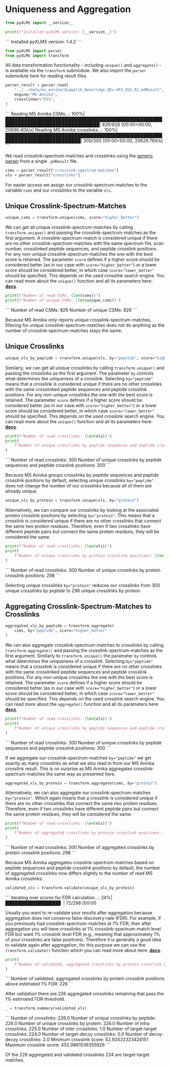 
# Uniqueness and Aggregation


```python copy
from pyXLMS import __version__

print(f"Installed pyXLMS version: {__version__}")
```
<Callout emoji="✓">
```
    Installed pyXLMS version: 1.4.2
```
</Callout>


```python copy
from pyXLMS import parser
from pyXLMS import transform
```

All data transformation functionality - including `unique()` and `aggregate()` - is available via the `transform` submodule. We also import the `parser` submodule here for reading result files.


```python copy
parser_result = parser.read(
    "../../data/ms_annika/XLpeplib_Beveridge_QEx-HFX_DSS_R1.pdResult",
    engine="MS Annika",
    crosslinker="DSS",
)
```
<Callout emoji="✓">
```
    Reading MS Annika CSMs...: 100%|████████████████████████████████████████████████████████████████████████████████| 826/826 [00:00<00:00, 20696.40it/s]
    Reading MS Annika crosslinks...: 100%|██████████████████████████████████████████████████████████████████████████| 300/300 [00:00<00:00, 33629.76it/s]
```
</Callout>

We read crosslink-spectrum-matches and crosslinks using the [generic parser](https://hgb-bin-proteomics.github.io/pyXLMS/pyXLMS.parser.html#pyXLMS.parser.read) from a single `.pdResult` file.


```python copy
csms = parser_result["crosslink-spectrum-matches"]
xls = parser_result["crosslinks"]
```

For easier access we assign our crosslink-spectrum-matches to the variable `csms` and our crosslinks to the variable `xls`.

## Unique Crosslink-Spectrum-Matches


```python copy
unique_csms = transform.unique(csms, score="higher_better")
```

We can get all unique crosslink-spectrum-matches by calling `transform.unique()` and passing the crosslink-spectrum-matches as the first argument. A crosslink-spectrum-match is considered unique if there are no other crosslink-spectrum-matches with the same spectrum file, scan number, crosslinked peptide sequences, and peptide crosslink positions. For any non-unique crosslink-spectrum-matches the one with the best score is retained. The parameter `score` defines if a higher score should be considered better (as in our case with `score="higher_better"`) or a lower score should be considered better, in which case `score="lower_better"` should be specified. This depends on the used crosslink search engine. You can read more about the `unique()` function and all its parameters here: [**docs**](https://hgb-bin-proteomics.github.io/pyXLMS/pyXLMS.transform.html#pyXLMS.transform.aggregate.unique).


```python copy
print(f"Number of read CSMs: {len(csms)}")
print(f"Number of unique CSMs: {len(unique_csms)}")
```
<Callout emoji="✓">
```
    Number of read CSMs: 826
    Number of unique CSMs: 826
```
</Callout>

Because MS Annika only reports unique crosslink-spectrum-matches, filtering for unique crosslink-spectrum-matches does not do anything as the number of crosslink-spectrum-matches stays the same.

## Unique Crosslinks


```python copy
unique_xls_by_peptide = transform.unique(xls, by="peptide", score="higher_better")
```

Similarly, we can get all unique crosslinks by calling `transform.unique()` and passing the crosslinks as the first argument. The parameter `by` controls what determines the uniqueness of a crosslink. Selecting `by="peptide"` means that a crosslink is considered unique if there are no other crosslinks with the same crosslinked peptide sequences and peptide crosslink positions. For any non-unique crosslinks the one with the best score is retained. The parameter `score` defines if a higher score should be considered better (as in our case with `score="higher_better"`) or a lower score should be considered better, in which case `score="lower_better"` should be specified. This depends on the used crosslink search engine. You can read more about the `unique()` function and all its parameters here: [**docs**](https://hgb-bin-proteomics.github.io/pyXLMS/pyXLMS.transform.html#pyXLMS.transform.aggregate.unique).


```python copy
print(f"Number of read crosslinks: {len(xls)}")
print(
    f"Number of unique crosslinks by peptide sequences and peptide crosslink positions: {len(unique_xls_by_peptide)}"
)
```
<Callout emoji="✓">
```
    Number of read crosslinks: 300
    Number of unique crosslinks by peptide sequences and peptide crosslink positions: 300
```
</Callout>

Because MS Annika groups crosslinks by peptide sequences and peptide crosslink positions by default, selecting unique crosslinks `by="peptide"` does not change the number of our crosslinks because all of them are already unique.


```python copy
unique_xls_by_protein = transform.unique(xls, by="protein")
```

Alternatively, we can compare our crosslinks by looking at the associated protein crosslink positions by selecting `by="protein"`. This means that a crosslink is considered unique if there are no other crosslinks that connect the same two protein residues. Therefore, even if two crosslinks have different peptide pairs but connect the same protein residues, they will be considered the same.


```python copy
print(f"Number of read crosslinks: {len(xls)}")
print(
    f"Number of unique crosslinks by protein crosslink positions: {len(unique_xls_by_protein)}"
)
```
<Callout emoji="✓">
```
    Number of read crosslinks: 300
    Number of unique crosslinks by protein crosslink positions: 298
```
</Callout>

Selecting unique crosslinks `by="protein"` reduces our crosslinks from 300 unique crosslinks _by peptide_ to 298 unique crosslinks _by protein_.

## Aggregating Crosslink-Spectrum-Matches to Crosslinks


```python copy
aggregated_xls_by_peptide = transform.aggregate(
    csms, by="peptide", score="higher_better"
)
```

We can also aggregate crosslink-spectrum-matches to crosslinks by calling `transform.aggregate()` and passing the crosslink-spectrum-matches as the first argument. Similarly to `transform.unique()` the parameter `by` controls what determines the uniqueness of a crosslink. Selecting `by="peptide"` means that a crosslink is considered unique if there are no other crosslinks with the same crosslinked peptide sequences and peptide crosslink positions. For any non-unique crosslinks the one with the best score is retained. The parameter `score` defines if a higher score should be considered better (as in our case with `score="higher_better"`) or a lower score should be considered better, in which case `score="lower_better"` should be specified. This depends on the used crosslink search engine. You can read more about the `aggregate()` function and all its parameters here: [**docs**](https://hgb-bin-proteomics.github.io/pyXLMS/pyXLMS.transform.html#pyXLMS.transform.aggregate.aggregate).


```python copy
print(f"Number of read crosslinks: {len(xls)}")
print(
    f"Number of unique crosslinks by peptide sequences and peptide crosslink positions: {len(aggregated_xls_by_peptide)}"
)
```
<Callout emoji="✓">
```
    Number of read crosslinks: 300
    Number of unique crosslinks by peptide sequences and peptide crosslink positions: 300
```
</Callout>

If we aggregate our crosslink-spectrum-matches `by="peptide"` we get exactly as many crosslinks as what we also read in from our MS Annika crosslink result. This is no surprise as MS Annika aggregates crosslink-spectrum-matches the same way as presented here.


```python copy
aggregated_xls_by_protein = transform.aggregate(csms, by="protein")
```

Alternatively, we can also aggregate our crosslink-spectrum-matches `by="protein"`. Which again means that a crosslink is considered unique if there are no other crosslinks that connect the same two protein residues. Therefore, even if two crosslinks have different peptide pairs but connect the same protein residues, they will be considered the same.


```python copy
print(f"Number of read crosslinks: {len(xls)}")
print(
    f"Number of aggregated crosslinks by protein crosslink positions: {len(unique_xls_by_protein)}"
)
```
<Callout emoji="✓">
```
    Number of read crosslinks: 300
    Number of aggregated crosslinks by protein crosslink positions: 298
```
</Callout>

Because MS Annika aggregates crosslink-spectrum-matches based on peptide sequences and peptide crosslink positions by default, the number of aggregated crosslinks now differs slightly to the number of read MS Annika crosslinks.


```python copy
validated_xls = transform.validate(unique_xls_by_protein)
```
<Callout emoji="✓">
```
    Iterating over scores for FDR calculation...:  24%|█████████████████▋                                                       | 72/298 [00:00<?, ?it/s]
```
</Callout>

Usually you want to re-validate your results after aggregation because aggregation does not conserve false-discovery-rate (FDR). For example, if you previously had crosslink-spectrum-matches at 1% FDR, then after aggregation you will have crosslinks at 1% crosslink-spectrum-match level FDR but want 1% crosslink level FDR (e.g., meaning that approximately 1% of your crosslinks are false positives). Therefore it is generally a good idea to validate again after aggregation, for this purpose we can use the `transform.validate()` function which you can read more about here: [**docs**](https://hgb-bin-proteomics.github.io/pyXLMS/pyXLMS.transform.html#pyXLMS.transform.validate.validate).


```python copy
print(
    f"Number of validated, aggregated crosslinks by protein crosslink positions above estimated 1% FDR: {len(validated_xls)}"
)
```
<Callout emoji="✓">
```
    Number of validated, aggregated crosslinks by protein crosslink positions above estimated 1% FDR: 226
```
</Callout>

After validation there are 226 aggregated crosslinks remaining that pass the 1% estimated FDR threshold.


```python copy
_ = transform.summary(validated_xls)
```
<Callout emoji="✓">
```
    Number of crosslinks: 226.0
    Number of unique crosslinks by peptide: 226.0
    Number of unique crosslinks by protein: 226.0
    Number of intra crosslinks: 225.0
    Number of inter crosslinks: 1.0
    Number of target-target crosslinks: 224.0
    Number of target-decoy crosslinks: 0.0
    Number of decoy-decoy crosslinks: 2.0
    Minimum crosslink score: 52.92422323424151
    Maximum crosslink score: 452.9861536355926
```
</Callout>

Of the 226 aggregated and validated crosslinks 224 are target-target matches.
